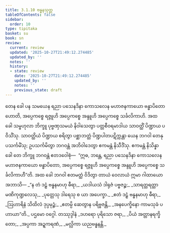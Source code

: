 ```yaml
---
title: 3.1.10 ဗန္ဓနသုတ္တ
tableOfContents: false
sidebar:
  order: 10
type: tipitaka
basket: su
book: sn
review:
  current: review
  updated: '2025-10-27T21:49:12.274485'
  updated_by: ''
  notes: ''
  history:
  - state: review
    date: '2025-10-27T21:49:12.274485'
    updated_by: ''
    notes: ''
    previous_state: draft
---
```



<ReviewStatus review={frontmatter.review} showDetails={true} />

<HypothesisAnnotation frontmatter={frontmatter} />

<DynamicBreadcrumb />

<Division number="121" book="sn" e="ch" v="18" p="298">

<Paragraph number="622" book="sn">
တေန ခေါ ပန သမယေန ရညာ ပသေနဒိနာ ကောသလေန မဟာဇနကာယော ဗန္ဓာပိတော ဟောတိ, အပ္ပေကစ္စေ ရဇ္ဇူဟိ အပ္ပေကစ္စေ အန္ဒူဟိ အပ္ပေကစ္စေ သင်္ခလိကာဟိ.
</Paragraph>

<Paragraph number="623" book="sn">
အထ ခေါ သမ္ဗဟုလာ ဘိက္ခူ ပုဗ္ဗဏှသမယံ နိဝါသေတွာ ပတ္တစီဝရမာဒါယ သာဝတ္ထိံ ပိဏ္ဍာယ ပဝိသိံသု. သာဝတ္ထိယံ ပိဏ္ဍာယ စရိတွာ ပစ္ဆာဘတ္တံ ပိဏ္ဍပါတပဋိက္ကန္တာ ယေန ဘဂဝါ တေနုပသင်္ကမိံသု; ဥပသင်္ကမိတွာ ဘဂဝန္တံ အဘိဝါဒေတွာ ဧကမန္တံ နိသီဒိံသု. ဧကမန္တံ နိသိန္နာ ခေါ တေ ဘိက္ခူ ဘဂဝန္တံ ဧတဒဝေါစုံ—  “ဣဓ, ဘန္တေ, ရညာ ပသေနဒိနာ ကောသလေန မဟာဇနကာယော ဗန္ဓာပိတော, အပ္ပေကစ္စေ ရဇ္ဇူဟိ အပ္ပေကစ္စေ အန္ဒူဟိ အပ္ပေကစ္စေ သင်္ခလိကာဟီ”တိ.
</Paragraph>

<Paragraph number="624" book="sn">
အထ ခေါ ဘဂဝါ ဧတမတ္ထံ ဝိဒိတွာ တာယံ ဝေလာယံ ဣမာ ဂါထာယော အဘာသိ—
</Paragraph>

<Paragraph number="625" type="verses" book="sn">
_“န တံ ဒဠှံ ဗန္ဓနမာဟု ဓီရာ,_  
_ယဒါယသံ ဒါရုဇံ ပဗ္ဗဇဉ္စ;_  
_သာရတ္တရတ္တာ မဏိကုဏ္ဍလေသု,_  
_ပုတ္တေသု ဒါရေသု စ ယာ အပေက္ခာ._  

</Paragraph>

<Paragraph number="626" type="verses" book="sn">
_ဧတံ ဒဠှံ ဗန္ဓနမာဟု ဓီရာ,_  
_ဩဟာရိနံ သိထိလံ ဒုပ္ပမုဉ္စံ;_  
_ဧတမ္ပိ ဆေတွာန ပရိဗ္ဗဇန္တိ,_  
_အနပေက္ခိနော ကာမသုခံ ပဟာယာ”တိ._  


</Paragraph>
</Division>

<Paragraph number="627" type="center" book="sn">
ပဌမော ဝဂ္ဂေါ.



</Paragraph>

<Paragraph number="628" type="center" book="sn">
တဿုဒ္ဒါနံ


</Paragraph>

<Paragraph number="629" type="verses" book="sn">
_ဒဟရော ပုရိသော ဇရာ,_  
_ပိယံ အတ္တာနရက္ခိတော;_  
_အပ္ပကာ အဍ္ဍကရဏံ,_  
_မလ္လိကာ ယညဗန္ဓနန္တိ._
</Paragraph>